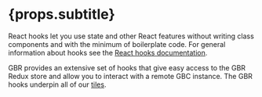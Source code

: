 
# {props.subtitle}

React hooks let you use state and other React features without writing class components and with the minimum of boilerplate code.
For general information about hooks see the [React hooks documentation](https://react.dev/reference/react).

GBR provides an extensive set of hooks that give easy access to the GBR Redux store and allow you to interact with a remote GBC instance.
The GBR hooks underpin all of our [tiles](../tiles/overview).

<HooksListFromTypedoc/>